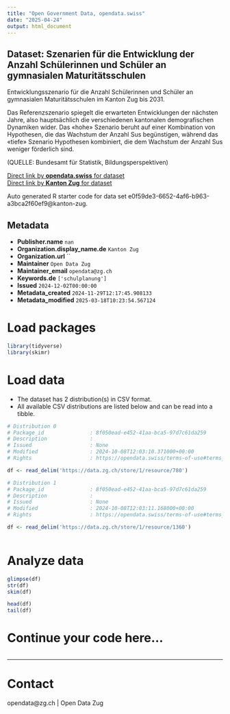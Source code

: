 ```yaml
---
title: "Open Government Data, opendata.swiss"
date: "2025-04-24"
output: html_document
---
```


## Dataset: Szenarien für die Entwicklung der Anzahl Schülerinnen und Schüler an gymnasialen Maturitätsschulen

Entwicklungsszenario für die Anzahl Schülerinnen und Schüler an gymnasialen Maturitätsschulen im Kanton Zug bis 2031.

Das Referenzszenario spiegelt die erwarteten Entwicklungen der nächsten Jahre, also hauptsächlich die verschiedenen kantonalen demografischen Dynamiken wider. Das «hohe» Szenario beruht auf einer Kombination von Hypothesen, die das Wachstum der Anzahl Sus begünstigen, während das «tiefe» Szenario Hypothesen kombiniert, die dem Wachstum der Anzahl Sus weniger förderlich sind.

(QUELLE: Bundesamt für Statistik, Bildungsperspektiven)

[Direct link by **opendata.swiss** for dataset](https://opendata.swiss/de/dataset/szenarien-fur-die-entwicklung-der-anzahl-schulerinnen-und-schuler-an-gymnasialen-maturitatsschu)<br>
[Direct link by **Kanton Zug** for dataset](https://www.zg.ch/behoerden/gesundheitsdirektion/statistikfachstelle/themen/bildung/8-bildungsszenarien)

Auto generated R starter code for data set e0f59de3-6652-4af6-b963-a3bca2f60ef9@kanton-zug.

## Metadata

- **Publisher.name** `nan`
- **Organization.display_name.de** `Kanton Zug`
- **Organization.url** ``
- **Maintainer** `Open Data Zug`
- **Maintainer_email** `opendata@zg.ch`
- **Keywords.de** `['schulplanung']`
- **Issued** `2024-12-02T00:00:00`
- **Metadata_created** `2024-11-29T12:17:45.908133`
- **Metadata_modified** `2025-03-18T10:23:54.567124`


# Load packages

```r

library(tidyverse)
library(skimr)

```

# Load data

-   The dataset has 2 distribution(s) in CSV format.
-   All available CSV distributions are listed below and can be read into a tibble.

```r

# Distribution 0
# Package_id               : 8f050ead-e452-41aa-bca5-97d7c61da259
# Description              : 
# Issued                   : None
# Modified                 : 2024-10-08T12:03:10.371000+00:00
# Rights                   : https://opendata.swiss/terms-of-use#terms_open

df <- read_delim('https://data.zg.ch/store/1/resource/780')

# Distribution 1
# Package_id               : 8f050ead-e452-41aa-bca5-97d7c61da259
# Description              : 
# Issued                   : None
# Modified                 : 2024-10-08T12:03:11.168000+00:00
# Rights                   : https://opendata.swiss/terms-of-use#terms_by

df <- read_delim('https://data.zg.ch/store/1/resource/1360')



```

# Analyze data

```r

glimpse(df)
str(df)
skim(df)

head(df)
tail(df)

```

# Continue your code here...

```r

```

------------------------------------------------------------------------

# Contact

opendata@zg.ch | Open Data Zug
